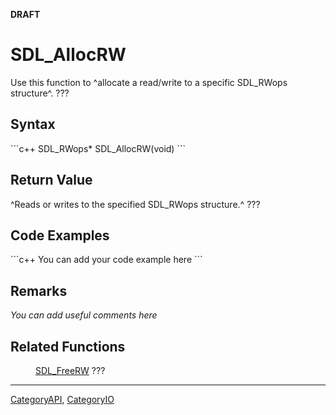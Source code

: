 <!-- pragma section-numbers off -->
<!-- pragma disable-camelcase -->
'''DRAFT'''

= SDL_AllocRW =
Use this function to ^allocate a read/write to a specific SDL_RWops structure^. ???


== Syntax ==
```c++
SDL_RWops* SDL_AllocRW(void)
```

== Return Value ==
^Reads or writes to the specified SDL_RWops structure.^ ???

== Code Examples ==
```c++
You can add your code example here
```

== Remarks ==
''You can add useful comments here''

== Related Functions ==
:[[SDL_FreeRW]] ???

----
[[CategoryAPI]], [[CategoryIO]]
